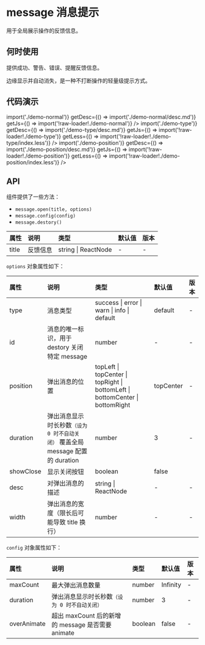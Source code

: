 
# message 消息提示

用于全局展示操作的反馈信息。

## 何时使用

提供成功、警告、错误、提醒反馈信息。

边缘显示并自动消失，是一种不打断操作的轻量级提示方式。

## 代码演示

<CodeWrapper>
    <CodeBox
        title="普通提示"
        getComponent={() => import('./demo-normal')}
        getDesc={() => import('./demo-normal/desc.md')}
        getJs={() => import('!raw-loader!./demo-normal')}
    />
    <CodeBox
        title="特殊提示类型"
        getComponent={() => import('./demo-type')}
        getDesc={() => import('./demo-type/desc.md')}
        getJs={() => import('!raw-loader!./demo-type')}
        getLess={() => import('!raw-loader!./demo-type/index.less')}
    />
    <CodeBox
        title="定位"
        getComponent={() => import('./demo-position')}
        getDesc={() => import('./demo-position/desc.md')}
        getJs={() => import('!raw-loader!./demo-position')}
        getLess={() => import('!raw-loader!./demo-position/index.less')}
    />
</CodeWrapper>

## API

组件提供了一些方法：

-   `message.open(title, options)`
-   `message.config(config)`
-   `message.destory()`

<div className="api">

| 属性  | 说明     | 类型                | 默认值 | 版本 |
| :---- | :------- | :------------------ | :----- | :--- |
| title | 反馈信息 | string \| ReactNode | -      | -    |

</div>

`options` 对象属性如下：

<div className="api">

| 属性      | 说明                                                                           | 类型                                                                          | 默认值    | 版本 |
| :-------- | :----------------------------------------------------------------------------- | :---------------------------------------------------------------------------- | :-------- | :--- |
| type      | 消息类型                                                                       | success \| error \| warn \| info \| default                                   | default   | -    |
| id        | 消息的唯一标识，用于 destory 关闭特定 message                                  | number                                                                        | -         | -    |
| position  | 弹出消息的位置                                                                 | topLeft \| topCenter \| topRight \| bottomLeft \| bottomCenter \| bottomRight | topCenter | -    |
| duration  | 弹出消息显示时长秒数`（设为 0 时不自动关闭）` 覆盖全局 message 配置的 duration | number                                                                        | 3         | -    |
| showClose | 显示关闭按钮                                                                   | boolean                                                                       | false     |
| desc      | 对弹出消息的描述                                                               | string \| ReactNode                                                           | -         | -    |
| width     | 弹出消息的宽度（限长后可能导致 title 换行）                                    | number                                                                        | -         | -    |

</div>

`config` 对象属性如下：

<div className="api">

| 属性        | 说明                                              | 类型    | 默认值   | 版本 |
| :---------- | :------------------------------------------------ | :------ | :------- | :--- |
| maxCount    | 最大弹出消息数量                                  | number  | Infinity | -    |
| duration    | 弹出消息显示时长秒数`（设为 0 时不自动关闭）`     | number  | 3        | -    |
| overAnimate | 超出 maxCount 后的新增的 message 是否需要 animate | boolean | false    | -    |

</div>
